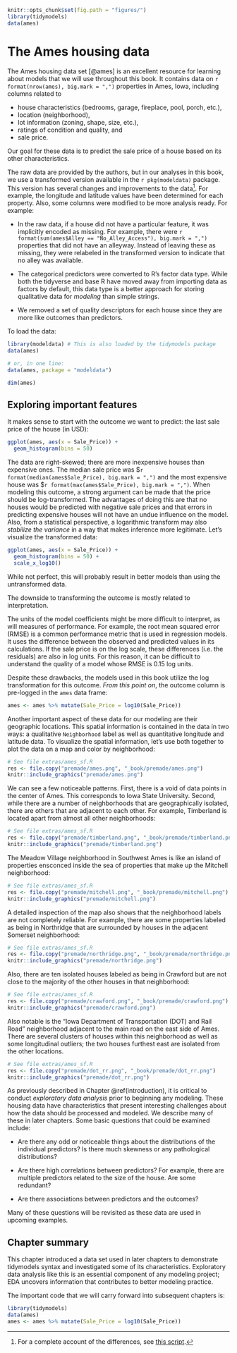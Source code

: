 ```r
knitr::opts_chunk$set(fig.path = "figures/")
library(tidymodels)
data(ames)
```

# The Ames housing data {#ames}

The Ames housing data set [@ames] is an excellent resource for learning about models that we will use throughout this book. It contains data on `r format(nrow(ames), big.mark = ",")` properties in Ames, Iowa, including columns related to 

 * house characteristics (bedrooms, garage, fireplace, pool, porch, etc.),
 * location (neighborhood),
 * lot information (zoning, shape, size, etc.),
 * ratings of condition and quality, and
 * sale price.

:::rmdnote
Our goal for these data is to predict the sale price of a house based on its other characteristics. 
:::

The raw data are provided by the authors, but in our analyses in this book, we use a transformed version available in the `r pkg(modeldata)` package. This version has several changes and improvements to the data^[For a complete account of the differences, see [this script](https://github.com/topepo/AmesHousing/blob/master/R/make_ames.R).]. For example, the longitude and latitude values have been determined for each property. Also, some columns were modified to be more analysis ready. For example: 

 * In the raw data, if a house did not have a particular feature, it was implicitly encoded as missing. For example, there were `r format(sum(ames$Alley == "No_Alley_Access"), big.mark = ",")` properties that did not have an alleyway. Instead of leaving these as missing, they were relabeled in the transformed version to indicate that no alley was available.

 * The categorical predictors were converted to R's factor data type. While both the tidyverse and base R have moved away from importing data as factors by default, this data type is a better approach for storing qualitative data for _modeling_ than simple strings.  
 
 * We removed a set of quality descriptors for each house since they are more like outcomes than predictors.

To load the data: 

```r
library(modeldata) # This is also loaded by the tidymodels package
data(ames)

# or, in one line:
data(ames, package = "modeldata")

dim(ames)
```

## Exploring important features

It makes sense to start with the outcome we want to predict: the last sale price of the house (in USD): 

```r
ggplot(ames, aes(x = Sale_Price)) + 
  geom_histogram(bins = 50)
```

The data are right-skewed; there are more inexpensive houses than expensive ones. The median sale price was \$`r format(median(ames$Sale_Price), big.mark = ",")` and the most expensive house was \$`r format(max(ames$Sale_Price), big.mark = ",")`. When modeling this outcome, a strong argument can be made that the price should be log-transformed. The advantages of doing this are that no houses would be predicted with negative sale prices and that errors in predicting expensive houses will not have an undue influence on the model. Also, from a statistical perspective, a logarithmic transform may also _stabilize the variance_ in a way that makes inference more legitimate. Let's visualize the transformed data:

```r
ggplot(ames, aes(x = Sale_Price)) + 
  geom_histogram(bins = 50) +
  scale_x_log10()
```

While not perfect, this will probably result in better models than using the untransformed data. 

:::rmdwarning
The downside to transforming the outcome is mostly related to interpretation.  
:::

The units of the model coefficients might be more difficult to interpret, as will measures of performance. For example, the root mean squared error (RMSE) is a common performance metric that is used in regression models. It uses the difference between the observed and predicted values in its calculations. If the sale price is on the log scale, these differences (i.e. the residuals) are also in log units. For this reason, it can be difficult to understand the quality of a model whose RMSE is 0.15 log units. 

Despite these drawbacks, the models used in this book utilize the log transformation for this outcome. _From this point on_, the outcome column is pre-logged in the `ames` data frame: 

```r
ames <- ames %>% mutate(Sale_Price = log10(Sale_Price))
```

Another important aspect of these data for our modeling are their geographic locations. This spatial information is contained in the data in two ways: a qualitative `Neighborhood` label as well as quantitative longitude and latitude data. To visualize the spatial information, let's use both together to plot the data on a map and color by neighborhood: 

```r
# See file extras/ames_sf.R
res <- file.copy("premade/ames.png", "_book/premade/ames.png")
knitr::include_graphics("premade/ames.png")
```

We can see a few noticeable patterns. First, there is a void of data points in the center of Ames. This corresponds to Iowa State University. Second, while there are a number of neighborhoods that are geographically isolated, there are others that are adjacent to each other. For example, Timberland is located apart from almost all other neighborhoods:

```r
# See file extras/ames_sf.R
res <- file.copy("premade/timberland.png", "_book/premade/timberland.png")
knitr::include_graphics("premade/timberland.png")
```

The Meadow Village neighborhood in Southwest Ames is like an island of properties ensconced inside the sea of properties that make up the Mitchell neighborhood: 

```r
# See file extras/ames_sf.R
res <- file.copy("premade/mitchell.png", "_book/premade/mitchell.png")
knitr::include_graphics("premade/mitchell.png")
```
 
A detailed inspection of the map also shows that the neighborhood labels are not completely reliable. For example, there are some properties labeled as being in Northridge that are surrounded by houses in the adjacent Somerset neighborhood: 

```r
# See file extras/ames_sf.R
res <- file.copy("premade/northridge.png", "_book/premade/northridge.png")
knitr::include_graphics("premade/northridge.png")
```

Also, there are ten isolated houses labeled as being in Crawford but are not close to the majority of the other houses in that neighborhood:

```r
# See file extras/ames_sf.R
res <- file.copy("premade/crawford.png", "_book/premade/crawford.png")
knitr::include_graphics("premade/crawford.png")
```

Also notable is the "Iowa Department of Transportation (DOT) and Rail Road" neighborhood adjacent to the main road on the east side of Ames. There are several clusters of houses within this neighborhood as well as some longitudinal outliers; the two houses furthest east are isolated from the other locations. 

```r
# See file extras/ames_sf.R
res <- file.copy("premade/dot_rr.png", "_book/premade/dot_rr.png")
knitr::include_graphics("premade/dot_rr.png")
```

As previously described in Chapter \@ref(introduction), it is critical to conduct _exploratory data analysis_ prior to beginning any modeling. These housing data have characteristics that present interesting challenges about how the data should be processed and modeled. We describe many of these in later chapters. Some basic questions that could be examined include: 

 * Are there any odd or noticeable things about the distributions of the individual predictors? Is there much skewness or any pathological distributions? 

 * Are there high correlations between predictors? For example, there are multiple predictors related to the size of the house. Are some redundant?

 * Are there associations between predictors and the outcomes? 

Many of these questions will be revisited as these data are used in upcoming examples. 

## Chapter summary {#ames-summary}
 
This chapter introduced a data set used in later chapters to demonstrate tidymodels syntax and investigated some of its characteristics. Exploratory data analysis like this is an essential component of any modeling project; EDA uncovers information that contributes to better modeling practice.

The important code that we will carry forward into subsequent chapters is:
 
 
```r
library(tidymodels)
data(ames)
ames <- ames %>% mutate(Sale_Price = log10(Sale_Price))
``` 